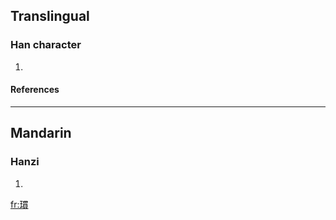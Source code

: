 ==Translingual==
===Han character===
{{Han char|rn=96|rad=玉|as=11|sn=15|four=|canj=一土田十金 (MGWJC)}}
# {{defn|Han|sort=玉11}}
====References====
{{Han ref|kx=0740.140|dkj=21183|dj=1150.080|hdz=21136.070|uh=747B|ud=29819}}

----
==Mandarin==
===Hanzi===
{{cmn-hanzi|pin=[[kūn]] ([[kun1]])|wg=k'un<sup>1</sup>}}
# {{defn|Mandarin}}

[[fr:瑻]]